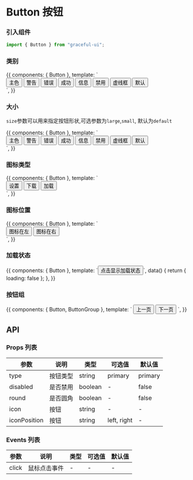 
<Meta title="按钮" component={Button} />

# Button 按钮

### 引入组件

```js
import { Button } from "graceful-ui";
```

### 类别

<Preview>
  <Story name="类别">
    {{
      components: { Button },
      template: `
        <div>
            <Button type="primary">主色</Button> 
            <Button type="warning">警告</Button> 
            <Button type="error">错误</Button> 
            <Button type="success">成功</Button> 
            <Button type="info">信息</Button> 
            <Button type="disabled">禁用</Button> 
            <Button type="dashed">虚线框</Button> 
            <Button>默认</Button> 
        </div>
      `,
    }}
  </Story>
</Preview>

### 大小

`size`参数可以用来指定按钮形状,可选参数为`large`,`small`, 默认为`default`

<Preview>
  <Story name="圆角">
    {{
      components: { Button },
      template: `
        <div>
            <Button type="primary" size="large">主色</Button> 
            <Button type="warning">警告</Button> 
            <Button type="error" size="small">错误</Button> 
            <Button type="success" size="large">成功</Button> 
            <Button type="info">信息</Button> 
            <Button type="disabled" size="small">禁用</Button> 
            <Button type="dashed">虚线框</Button> 
            <Button>默认</Button> 
        </div>
      `,
    }}
  </Story>
</Preview>

### 图标类型

<Preview>
  <Story name="图标类型">
    {{
      components: { Button },
      template: `
        <div>
          <Button icon="setting">设置</Button>
          <Button icon="download">下载</Button>
          <Button icon="loading">加载</Button>
        </div>
      `,
    }}
  </Story>
</Preview>

### 图标位置

<Preview>
  <Story name="图标位置">
    {{
      components: { Button },
      template: `<div>
        <Button icon="download" iconPosition="left">图标在左</Button>
        <Button icon="download" iconPosition="right">图标在右</Button>
      </div>`,
    }}
  </Story>
</Preview>

### 加载状态

<Preview>
  <Story name="加载状态">
    {{
      components: { Button },
      template: `<Button :loading="loading" @click="loading = !loading">点击显示加载状态</Button>`,
      data() {
        return { loading: false };
      },
    }}
  </Story>
</Preview>

### 按钮组

<Preview>
  <Story name="按钮组">
    {{
      components: { Button, ButtonGroup },
      template: ` <ButtonGroup> <Button icon="left">上一页</Button> <Button icon="right" iconPosition="right">下一页</Button> </ButtonGroup>`,
    }}
  </Story>
</Preview>

## API

### Props 列表

| 参数         | 说明     | 类型    | 可选值      | 默认值  |
| ------------ | -------- | ------- | ----------- | ------- |
| type         | 按钮类型 | string  | primary     | primary |
| disabled     | 是否禁用 | boolean | -           | false   |
| round        | 是否圆角 | boolean | -           | false   |
| icon         | 按钮     | string  | -           | -       |
| iconPosition | 按钮     | string  | left, right | -       |

### Events 列表

| 参数  | 说明         | 类型 | 可选值 | 默认值 |
| ----- | ------------ | ---- | ------ | ------ |
| click | 鼠标点击事件 | -    | -      | -      |
